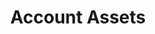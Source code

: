 ---
title: 'Account Assets'
description: 'Retrieve a list of assets held by a specific account address.'
openapi: 'GET /account/{address}/assets'
---